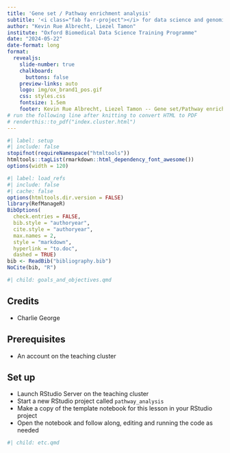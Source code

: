 ```yaml
---
title: 'Gene set / Pathway enrichment analysis'
subtitle: '<i class="fab fa-r-project"></i> for data science and genomics'
author: "Kevin Rue Albrecht, Liezel Tamon"
institute: "Oxford Biomedical Data Science Training Programme"
date: "2024-05-22"
date-format: long
format:
  revealjs: 
    slide-number: true
    chalkboard: 
      buttons: false
    preview-links: auto
    logo: img/ox_brand1_pos.gif
    css: styles.css
    fontsize: 1.5em
    footer: Kevin Rue Albrecht, Liezel Tamon -- Gene set/Pathway enrichment analysis in <i class="fab fa-r-project"></i>
# run the following line after knitting to convert HTML to PDF
# renderthis::to_pdf("index.cluster.html")
---
```


```r
#| label: setup
#| include: false
stopifnot(requireNamespace("htmltools"))
htmltools::tagList(rmarkdown::html_dependency_font_awesome())
options(width = 120)
```

```r
#| label: load_refs
#| include: false
#| cache: false
options(htmltools.dir.version = FALSE)
library(RefManageR)
BibOptions(
  check.entries = FALSE,
  bib.style = "authoryear",
  cite.style = "authoryear",
  max.names = 2,
  style = "markdown",
  hyperlink = "to.doc",
  dashed = TRUE)
bib <- ReadBib("bibliography.bib")
NoCite(bib, "R")
```

```r
#| child: goals_and_objectives.qmd
```

## Credits

- Charlie George

## Prerequisites

- An account on the teaching cluster

## Set up

- Launch RStudio Server on the teaching cluster
- Start a new RStudio project called `pathway_analysis`
- Make a copy of the template notebook for this lesson in your RStudio project
- Open the notebook and follow along, editing and running the code as needed

```r
#| child: etc.qmd
```
